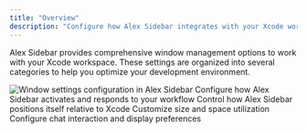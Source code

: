 ```yaml
---
title: "Overview"
description: "Configure how Alex Sidebar integrates with your Xcode workspace"
---
```


Alex Sidebar provides comprehensive window management options to work with your Xcode workspace. These settings are organized into several categories to help you optimize your development environment.

<Frame>
  <img
    src="/images/window-settings.png"
    alt="Window settings configuration in Alex Sidebar"
  />
</Frame>

<CardGroup cols={2}>
  <Card title="Window Activation" href="/windows/activation">
    Configure how Alex Sidebar activates and responds to your workflow
  </Card>
  <Card title="Window Positioning" href="/windows/positioning">
    Control how Alex Sidebar positions itself relative to Xcode
  </Card>
  <Card title="Window Dimensions" href="/windows/dimensions">
    Customize size and space utilization
  </Card>
  <Card title="Chat Interface" href="/chat/settings">
    Configure chat interaction and display preferences
  </Card>
</CardGroup> 